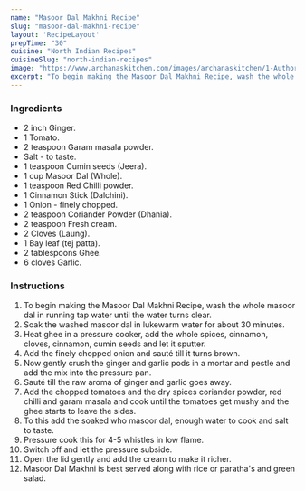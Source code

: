 ---
name: "Masoor Dal Makhni Recipe"
slug: "masoor-dal-makhni-recipe"
layout: 'RecipeLayout'
prepTime: "30"
cuisine: "North Indian Recipes"
cuisineSlug: "north-indian-recipes"
image: "https://www.archanaskitchen.com/images/archanaskitchen/1-Author/Nithya_Anantham/Masoor_Dal_Makhni_Recipe.jpg"
excerpt: "To begin making the Masoor Dal Makhni Recipe, wash the whole masoor dal in running tap water until the water turns clear"
---

### Ingredients

- 2 inch Ginger.
- 1 Tomato.
- 2 teaspoon Garam masala powder.
- Salt - to taste.
- 1 teaspoon Cumin seeds (Jeera).
- 1 cup Masoor Dal (Whole).
- 1 teaspoon Red Chilli powder.
- 1 Cinnamon Stick (Dalchini).
- 1 Onion - finely chopped.
- 2 teaspoon Coriander Powder (Dhania).
- 2 teaspoon Fresh cream.
- 2 Cloves (Laung).
- 1 Bay leaf (tej patta).
- 2 tablespoons Ghee.
- 6 cloves Garlic.

### Instructions

1. To begin making the Masoor Dal Makhni Recipe, wash the whole masoor dal in running tap water until the water turns clear.
1. Soak the washed masoor dal in lukewarm water for about 30 minutes.
1. Heat ghee in a pressure cooker, add the whole spices, cinnamon, cloves, cinnamon, cumin seeds and let it sputter.
1. Add the finely chopped onion and sauté till it turns brown.
1. Now gently crush the ginger and garlic pods in a mortar and pestle and add the mix into the pressure pan.
1. Sauté till the raw aroma of ginger and garlic goes away.
1. Add the chopped tomatoes and the dry spices coriander powder, red chilli and garam masala and cook until the tomatoes get mushy and the ghee starts to leave the sides.
1. To this add the soaked who masoor dal, enough water to cook and salt to taste.
1. Pressure cook this for 4-5 whistles in low flame.
1. Switch off and let the pressure subside.
1. Open the lid gently and add the cream to make it richer.
1. Masoor Dal Makhni is best served along with rice or paratha's and green salad.
